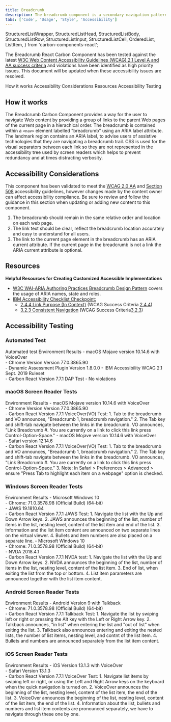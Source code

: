 ```yaml
---
title: Breadcrumb
description: The breadcrumb component is a secondary navigation pattern that shows hierarchy among content or traces a user’s path.
tabs: ['Code', 'Usage', 'Style', 'Accessibility']
---
```


  StructuredListWrapper,
  StructuredListHead,
  StructuredListBody,
  StructuredListRow,
  StructuredListInput,
  StructuredListCell,
  OrderedList,
  ListItem,
} from 'carbon-components-react';

<PageDescription>

The Breadcrumb React Carbon Component has been tested against the latest [W3C
Web Content Accessibility Guidelines (WCAG) 2.1 Level A and AA success
criteria](https://www.w3.org/TR/WCAG21/) and violations have been identified
as high priority issues. This document will be updated when these
accessibility issues are resolved.

</PageDescription>

<AnchorLinks>
  <AnchorLink>How it works</AnchorLink>
  <AnchorLink>Accessibility Considerations</AnchorLink>
  <AnchorLink>Resources</AnchorLink>
  <AnchorLink>Accessibility Testing</AnchorLink>
</AnchorLinks>

## How it works

The Breadcrumb Carbon Component provides a way for the user to navigate Web content by providing a group of links to the parent Web pages of the current page in a hierachical order. The breadcrumb is contained within a `<nav>` element labelled "breadcrumb" using an ARIA label attribute. The landmark region contains an ARIA label, to advise users of assistive technologies that they are navigating a breadcrumb trail. CSS is used for the visual separators between each link so they are not represented in the accessibility tree used by screen readers which helps to prevent redundancy and at times distracting verbosity.

## Accessibility Considerations

This component has been validated to meet the [WCAG 2.0 AA](https://www.w3.org/TR/WCAG20/) and [Section 508](http://www.section508.gov/) accessibility guidelines, however changes made by the content owner can affect accessibility compliance. Be sure to review and follow the guidance in this section when updating or adding new content to this component.

1. The breadcrumb should remain in the same relative order and location on each web page.
2. The link text should be clear, reflect the breadcrumb location accurately and easy to understand for all users.
3. The link to the current page element in the breadcrumb has an ARIA current attribute. If the current page in the breadcrumb is not a link the ARIA current attribute is optional.

## Resources

**Helpful Resources for Creating Customized Accessible Implementations**

- [W3C WAI-ARIA Authoring Practices Breadcrumb Design Pattern](https://www.w3.org/TR/wai-aria-practices/#breadcrumb) covers the usage of ARIA names, state and roles.
- [IBM Accessibility Checklist Checkpoint:](https://www.ibm.com/able/guidelines/ci162/accessibility_checklist.html)
  - [2.4.4 Link Purpose (In Context)](https://www.ibm.com/able/guidelines/ci162/link_purpose.html) (WCAG Success Criteria [2.4.4](https://www.w3.org/TR/UNDERSTANDING-WCAG20/navigation-mechanisms-refs.html))
  - [3.2.3 Consistent Navigation](https://www.ibm.com/able/guidelines/ci162/consistent_navigation.html) (WCAG Success Criteria[3.2.3](https://www.w3.org/TR/UNDERSTANDING-WCAG20/consistent-behavior-consistent-locations.html))

## Accessibility Testing

### Automated Test

<Row>
  <Column noGutterSm>
    <StructuredListWrapper>
      <StructuredListHead>
        <StructuredListRow head>
          <StructuredListCell head>
            Automated test Environment
          </StructuredListCell>
          <StructuredListCell head>Results</StructuredListCell>
        </StructuredListRow>
      </StructuredListHead>
      <StructuredListBody>
        <StructuredListRow>
          <StructuredListCell>
            - macOS Mojave version 10.14.6 with VoiceOver
            <br />
            - Chrome Version Version 77.0.3865.90
            <br />
            - Dynamic Assessment Plugin Version 1.8.0.0 - IBM Accessibility WCAG 2.1 Sept. 2019 Ruleset
            <br />
            - Carbon React Version 7.7.1
          </StructuredListCell>
          <StructuredListCell>DAP Test - No violations</StructuredListCell>
        </StructuredListRow>
      </StructuredListBody>
    </StructuredListWrapper>
  </Column>
</Row>

### macOS Screen Reader Tests

<Row>
  <Column noGutterSm>
    <StructuredListWrapper>
      <StructuredListHead>
        <StructuredListRow head>
          <StructuredListCell head>Environment </StructuredListCell>
          <StructuredListCell head>Results</StructuredListCell>
        </StructuredListRow>
      </StructuredListHead>
      <StructuredListBody>
        <StructuredListRow>
          <StructuredListCell>
            - macOS Mojave version 10.14.6 with VoiceOver
            <br />
            - Chrome Version Version 77.0.3865.90
            <br />
            - Carbon React Version 7.7.1
          </StructuredListCell>
          <StructuredListCell>
            VoiceOver(VO) Test:
            <OrderedList>
              <ListItem>
                1. Tab to the breadcrumb and VO announces, "Breadcrumb 1, breadcrumb navigation."
              </ListItem>
              <ListItem>
                2. The Tab key and shift-tab navigate between the links in the breadcrumb. VO announces, "Link Breadcrumb #. You are currently on a link to click this link press Control-Option-Space."
              </ListItem>
            </OrderedList>
          </StructuredListCell>
        </StructuredListRow>
        <StructuredListRow>
          <StructuredListCell>
            - macOS Mojave version 10.14.6 with VoiceOver
            <br />
            - Safari version 12.14.6
            <br />
            - Carbon React Version 7.7.1
          </StructuredListCell>
          <StructuredListCell>
            VoiceOver(VO) Test:
            <OrderedList>
              <ListItem>
                1. Tab to the breadcrumb and VO announces, "Breadcrumb 1, breadcrumb navigation."
              </ListItem>
              <ListItem>
                2. The Tab key and shift-tab navigate between the links in the breadcrumb. VO announces, "Link Breadcrumb #. You are currently on a link to click this link press Control-Option-Space."
              </ListItem>
              <ListItem>
                3. Note: In Safari > Preferences > Advanced > ensure "Press Tab to highlight each item on a webpage" option is checked.
              </ListItem>
            </OrderedList>
          </StructuredListCell>
        </StructuredListRow>
      </StructuredListBody>
    </StructuredListWrapper>
  </Column>
</Row>

### Windows Screen Reader Tests

<Row>
  <Column noGutterSm>
    <StructuredListWrapper>
      <StructuredListHead>
        <StructuredListRow head>
          <StructuredListCell head>Environment</StructuredListCell>
          <StructuredListCell head>Results</StructuredListCell>
        </StructuredListRow>
      </StructuredListHead>
      <StructuredListBody>
        <StructuredListRow>
          <StructuredListCell>
            - Microsoft Windows 10
            <br />
            - Chrome: 71.0.3578.98 (Official Build) (64-bit)
            <br />
            - JAWS 19.1810.64
            <br />
            - Carbon React Version 7.7.1
          </StructuredListCell>
          <StructuredListCell>
            JAWS Test:
            <OrderedList>
              <ListItem>
                1. Navigate the list with the Up and Down Arrow keys.
              </ListItem>
              <ListItem>
                2. JAWS announces the beginning of the list, number of items in the list, nesting level, content of the list item and end of the list.
              </ListItem>
              <ListItem>
                3. Information and the list item content are announced on two separate lines on the virtual viewer.
              </ListItem>
              <ListItem>
                4. Bullets and item numbers are also placed on a separate line.
              </ListItem>
            </OrderedList>
          </StructuredListCell>
        </StructuredListRow>
        <StructuredListRow>
          <StructuredListCell>
            - Microsoft Windows 10
            <br />
            - Chrome: 71.0.3578.98 (Official Build) (64-bit)
            <br />
            - NVDA 2018.4.1
            <br />
            - Carbon React Version 7.7.1
          </StructuredListCell>
          <StructuredListCell>
            NVDA test:
            <OrderedList>
              <ListItem>
                1. Navigate the list with the Up and Down Arrow keys.
              </ListItem>
              <ListItem>
                2. NVDA announces the beginning of the list, number of items in the list, nesting level, content of the list item.
              </ListItem>
              <ListItem>
                3. End of list, when exiting the list from the top or bottom.
              </ListItem>
              <ListItem>
                4. List item parameters are announced together with the list item content.
              </ListItem>
            </OrderedList>
          </StructuredListCell>
        </StructuredListRow>
      </StructuredListBody>
    </StructuredListWrapper>
  </Column>
</Row>

### Android Screen Reader Tests

<Row>
  <Column noGutterSm>
    <StructuredListWrapper>
      <StructuredListHead>
        <StructuredListRow head>
          <StructuredListCell head>Environment </StructuredListCell>
          <StructuredListCell head>Results</StructuredListCell>
        </StructuredListRow>
      </StructuredListHead>
      <StructuredListBody>
        <StructuredListRow>
          <StructuredListCell>
            - Android Version 9 with Talkback
            <br />
            - Chrome: 71.0.3578.98 (Official Build) (64-bit)
            <br />
            - Carbon React Version 7.7.1
          </StructuredListCell>
          <StructuredListCell>
            Talkback Test:
            <OrderedList>
              <ListItem>
                1. Navigate the list by swiping left or right or pressing the Alt key with the Left or Right Arrow key.
              </ListItem>
              <ListItem>
                2. Talkback announces, "in list" when entering the list and "out of list" when exiting the list.
              </ListItem>
              <ListItem>
                3. Talkback also announces entering and exiting the nested lists, the number of list items, nesting level, and contnt of the list item.
              </ListItem>
              <ListItem>
                4.  Bullets and numbers are announced separately from the list item content.
              </ListItem>
            </OrderedList>
          </StructuredListCell>
        </StructuredListRow>
      </StructuredListBody>
    </StructuredListWrapper>
  </Column>
</Row>

### iOS Screen Reader Tests

<Row>
  <Column noGutterSm>
    <StructuredListWrapper>
      <StructuredListRow head>
        <StructuredListCell head>Environment </StructuredListCell>
        <StructuredListCell head>Results</StructuredListCell>
      </StructuredListRow>
      <StructuredListBody>
        <StructuredListRow>
          <StructuredListCell>
            - iOS Version 13.1.3 with VoiceOver
            <br />
            - Safari Version 13.1.3
            <br />
            - Carbon React Version 7.7.1
          </StructuredListCell>
          <StructuredListCell>
            VoiceOver Test:
            <OrderedList>
              <ListItem>
                1. Navigate list items by swiping left or right, or using the Left and Right Arrow keys on the keyboard when the quick navigation is turned on.
              </ListItem>
              <ListItem>
                2. VoiceOver announces the beginning of the list, nesting level, content of the list item, the end of the list.
              </ListItem>
              <ListItem>
                3. VoiceOver announces the beginning of the list, nesting level, content of the list item, the end of the list.
              </ListItem>
              <ListItem>
                4. Information about the list, bullets and numbers and list item contents are pronounced separately, we have to navigate through these one by one.
              </ListItem>
            </OrderedList>
          </StructuredListCell>
        </StructuredListRow>
      </StructuredListBody>
    </StructuredListWrapper>
  </Column>
</Row>